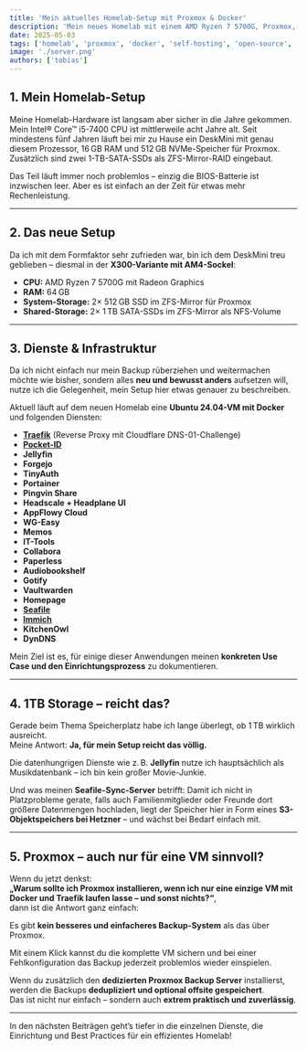 ```yaml
---
title: 'Mein aktuelles Homelab-Setup mit Proxmox & Docker'
description: 'Mein neues Homelab mit einem AMD Ryzen 7 5700G, Proxmox, Docker und vielen Open-Source-Tools.'
date: 2025-05-03
tags: ['homelab', 'proxmox', 'docker', 'self-hosting', 'open-source', 'Linux', 'server']
image: './server.png'
authors: ['tobias']
---
```


## 1. Mein Homelab-Setup

Meine Homelab-Hardware ist langsam aber sicher in die Jahre gekommen.  
Mein Intel® Core™ i5-7400 CPU ist mittlerweile acht Jahre alt. Seit mindestens fünf Jahren läuft bei mir zu Hause ein DeskMini mit genau diesem Prozessor, 16 GB RAM und 512 GB NVMe-Speicher für Proxmox. Zusätzlich sind zwei 1-TB-SATA-SSDs als ZFS-Mirror-RAID eingebaut.

Das Teil läuft immer noch problemlos – einzig die BIOS-Batterie ist inzwischen leer. Aber es ist einfach an der Zeit für etwas mehr Rechenleistung.

---

## 2. Das neue Setup

Da ich mit dem Formfaktor sehr zufrieden war, bin ich dem DeskMini treu geblieben – diesmal in der **X300-Variante mit AM4-Sockel**:

- **CPU:** AMD Ryzen 7 5700G mit Radeon Graphics  
- **RAM:** 64 GB  
- **System-Storage:** 2× 512 GB SSD im ZFS-Mirror für Proxmox  
- **Shared-Storage:** 2× 1 TB SATA-SSDs im ZFS-Mirror als NFS-Volume

---

## 3. Dienste & Infrastruktur

Da ich nicht einfach nur mein Backup rüberziehen und weitermachen möchte wie bisher, sondern alles **neu und bewusst anders** aufsetzen will, nutze ich die Gelegenheit, mein Setup hier etwas genauer zu beschreiben.

Aktuell läuft auf dem neuen Homelab eine **Ubuntu 24.04-VM mit Docker** und folgenden Diensten:

- [**Traefik**](/blog/traefik) (Reverse Proxy mit Cloudflare DNS-01-Challenge)  
- [**Pocket-ID**](/blog/pocket-id)
- **Jellyfin**  
- **Forgejo**  
- **TinyAuth**  
- **Portainer**  
- **Pingvin Share**  
- **Headscale + Headplane UI**  
- **AppFlowy Cloud**  
- **WG-Easy**  
- **Memos**  
- **IT-Tools**  
- **Collabora**  
- **Paperless**  
- **Audiobookshelf**  
- **Gotify**  
- **Vaultwarden**  
- **Homepage**  
- [**Seafile**](/blog/seafile) 
- [**Immich**](/blog/immich)   
- **KitchenOwl**  
- **DynDNS**

Mein Ziel ist es, für einige dieser Anwendungen meinen **konkreten Use Case und den Einrichtungsprozess** zu dokumentieren.

---

## 4. 1TB Storage – reicht das?

Gerade beim Thema Speicherplatz habe ich lange überlegt, ob 1 TB wirklich ausreicht.  
Meine Antwort: **Ja, für mein Setup reicht das völlig.**

Die datenhungrigen Dienste wie z. B. **Jellyfin** nutze ich hauptsächlich als Musikdatenbank – ich bin kein großer Movie-Junkie.

Und was meinen **Seafile-Sync-Server** betrifft: Damit ich nicht in Platzprobleme gerate, falls auch Familienmitglieder oder Freunde dort größere Datenmengen hochladen, liegt der Speicher hier in Form eines **S3-Objektspeichers bei Hetzner** – und wächst bei Bedarf einfach mit.

---

## 5. Proxmox – auch nur für eine VM sinnvoll?

Wenn du jetzt denkst:  
**„Warum sollte ich Proxmox installieren, wenn ich nur eine einzige VM mit Docker und Traefik laufen lasse – und sonst nichts?“**,  
dann ist die Antwort ganz einfach:

Es gibt **kein besseres und einfacheres Backup-System** als das über Proxmox.

Mit einem Klick kannst du die komplette VM sichern und bei einer Fehlkonfiguration das Backup jederzeit problemlos wieder einspielen.

Wenn du zusätzlich den **dedizierten Proxmox Backup Server** installierst, werden die Backups **dedupliziert und optional offsite gespeichert**.  
Das ist nicht nur einfach – sondern auch **extrem praktisch und zuverlässig**.

---

In den nächsten Beiträgen geht’s tiefer in die einzelnen Dienste, die Einrichtung und Best Practices für ein effizientes Homelab!

